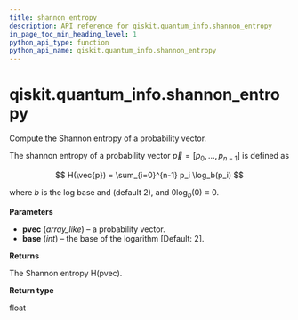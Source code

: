 ```yaml
---
title: shannon_entropy
description: API reference for qiskit.quantum_info.shannon_entropy
in_page_toc_min_heading_level: 1
python_api_type: function
python_api_name: qiskit.quantum_info.shannon_entropy
---
```


# qiskit.quantum\_info.shannon\_entropy

<Function id="qiskit.quantum_info.shannon_entropy" name="shannon_entropy" isDedicatedPage={true} github="https://github.com/qiskit/qiskit/tree/stable/0.23/qiskit/quantum_info/states/utils.py" signature="shannon_entropy(pvec, base=2)">
  Compute the Shannon entropy of a probability vector.

  The shannon entropy of a probability vector $\vec{p} = [p_0, ..., p_{n-1}]$ is defined as

$$
H(\vec{p}) = \sum_{i=0}^{n-1} p_i \log_b(p_i)
$$

  where $b$ is the log base and (default 2), and $0 \log_b(0) \equiv 0$.

  **Parameters**

  *   **pvec** (*array\_like*) – a probability vector.
  *   **base** (*int*) – the base of the logarithm \[Default: 2].

  **Returns**

  The Shannon entropy H(pvec).

  **Return type**

  float
</Function>

